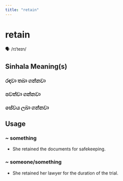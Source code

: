 ```yaml
---
title: "retain"
---
```


# retain

🗣️ /rɪˈteɪn/

## Sinhala Meaning(s)

### රඳවා තබා ගන්නවා
### පවත්වා ගන්නවා
### සේවය ලබා ගන්නවා

## Usage

### ~ something

- She retained the documents for safekeeping. 


### ~ someone/something

- She retained her lawyer for the duration of the trial.

